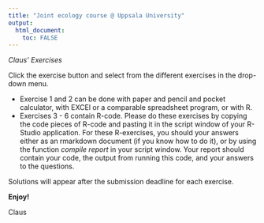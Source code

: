 ```yaml
---
title: "Joint ecology course @ Uppsala University"
output: 
  html_document:
    toc: FALSE
---
```

*Claus' Exercises*

Click the exercise button and select from the different exercises in the drop-down menu. 

- Exercise 1 and 2 can be done with paper and pencil and pocket calculator, with EXCEl or a comparable spreadsheet program, or with R.
- Exercises 3 - 6 contain R-code. Please do these exercises by copying the code pieces of R-code and pasting it in the script window of your R-Studio application. For these R-exercises, you should your answers either as an rmarkdown document (if you know how to do it), or by using the function *compile report* in your script window. Your report should contain your code, the output from running this code, and your answers to the questions.

Solutions will appear after the submission deadline for each exercise.

**Enjoy!**

Claus



